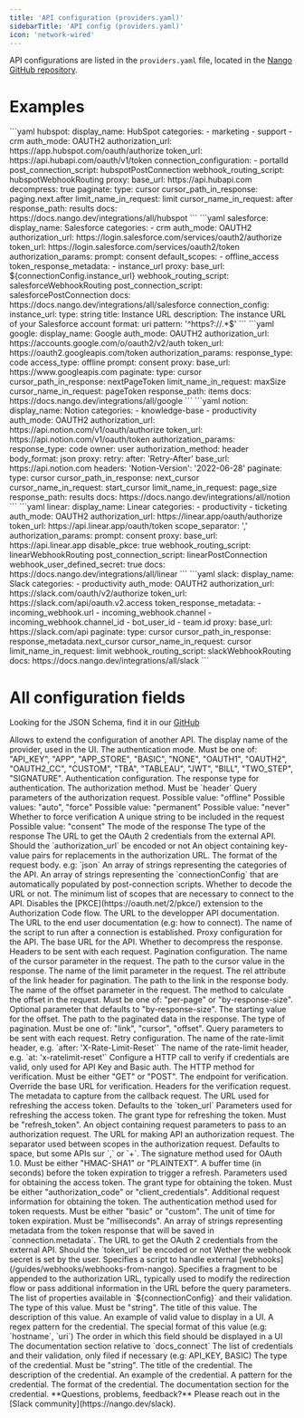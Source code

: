 ```yaml
---
title: 'API configuration (providers.yaml)'
sidebarTitle: 'API config (providers.yaml)'
icon: 'network-wired'
---
```


API configurations are listed in the `providers.yaml` file, located in the [Nango GitHub repository](https://github.com/NangoHQ/nango/blob/master/packages/providers/providers.yaml).

# Examples

<Tabs>

<Tab title="Hubspot">
```yaml
hubspot:
    display_name: HubSpot
    categories:
        - marketing
        - support
        - crm
    auth_mode: OAUTH2
    authorization_url: https://app.hubspot.com/oauth/authorize
    token_url: https://api.hubapi.com/oauth/v1/token
    connection_configuration:
        - portalId
    post_connection_script: hubspotPostConnection
    webhook_routing_script: hubspotWebhookRouting
    proxy:
        base_url: https://api.hubapi.com
        decompress: true
        paginate:
            type: cursor
            cursor_path_in_response: paging.next.after
            limit_name_in_request: limit
            cursor_name_in_request: after
            response_path: results
    docs: https://docs.nango.dev/integrations/all/hubspot
```

</Tab>

<Tab title="Salesforce">
```yaml
salesforce:
    display_name: Salesforce
    categories:
        - crm
    auth_mode: OAUTH2
    authorization_url: https://login.salesforce.com/services/oauth2/authorize
    token_url: https://login.salesforce.com/services/oauth2/token
    authorization_params:
        prompt: consent
    default_scopes:
        - offline_access
    token_response_metadata:
        - instance_url
    proxy:
        base_url: ${connectionConfig.instance_url}
    webhook_routing_script: salesforceWebhookRouting
    post_connection_script: salesforcePostConnection
    docs: https://docs.nango.dev/integrations/all/salesforce
    connection_config:
        instance_url:
            type: string
            title: Instance URL
            description: The instance URL of your Salesforce account
            format: uri
            pattern: '^https?://.*$'
```

</Tab>

<Tab title="Google">
```yaml
google:
    display_name: Google
    auth_mode: OAUTH2
    authorization_url: https://accounts.google.com/o/oauth2/v2/auth
    token_url: https://oauth2.googleapis.com/token
    authorization_params:
        response_type: code
        access_type: offline
        prompt: consent
    proxy:
        base_url: https://www.googleapis.com
        paginate:
            type: cursor
            cursor_path_in_response: nextPageToken
            limit_name_in_request: maxSize
            cursor_name_in_request: pageToken
            response_path: items
    docs: https://docs.nango.dev/integrations/all/google
```

</Tab>

<Tab title="Notion">
```yaml
notion:
    display_name: Notion
    categories:
        - knowledge-base
        - productivity
    auth_mode: OAUTH2
    authorization_url: https://api.notion.com/v1/oauth/authorize
    token_url: https://api.notion.com/v1/oauth/token
    authorization_params:
        response_type: code
        owner: user
    authorization_method: header
    body_format: json
    proxy:
        retry:
            after: 'Retry-After'
        base_url: https://api.notion.com
        headers:
            'Notion-Version': '2022-06-28'
        paginate:
            type: cursor
            cursor_path_in_response: next_cursor
            cursor_name_in_request: start_cursor
            limit_name_in_request: page_size
            response_path: results
    docs: https://docs.nango.dev/integrations/all/notion
```

</Tab>

<Tab title="Linear">
```yaml
linear:
    display_name: Linear
    categories:
        - productivity
        - ticketing
    auth_mode: OAUTH2
    authorization_url: https://linear.app/oauth/authorize
    token_url: https://api.linear.app/oauth/token
    scope_separator: ','
    authorization_params:
        prompt: consent
    proxy:
        base_url: https://api.linear.app
    disable_pkce: true
    webhook_routing_script: linearWebhookRouting
    post_connection_script: linearPostConnection
    webhook_user_defined_secret: true
    docs: https://docs.nango.dev/integrations/all/linear
```

</Tab>

<Tab title="Slack">
```yaml
slack:
    display_name: Slack
    categories:
        - productivity
    auth_mode: OAUTH2
    authorization_url: https://slack.com/oauth/v2/authorize
    token_url: https://slack.com/api/oauth.v2.access
    token_response_metadata:
        - incoming_webhook.url
        - incoming_webhook.channel
        - incoming_webhook.channel_id
        - bot_user_id
        - team.id
    proxy:
        base_url: https://slack.com/api
        paginate:
            type: cursor
            cursor_path_in_response: response_metadata.next_cursor
            cursor_name_in_request: cursor
            limit_name_in_request: limit
    webhook_routing_script: slackWebhookRouting
    docs: https://docs.nango.dev/integrations/all/slack
```

</Tab>

</Tabs>

# All configuration fields

<Tip>Looking for the JSON Schema, find it in our [GitHub](https://github.com/NangoHQ/nango/blob/master/scripts/validation/providers/schema.json)</Tip>

<ResponseField name="alias" type="string">
    Allows to extend the configuration of another API.
</ResponseField>

<ResponseField name="display_name" type="string" required>
    The display name of the provider, used in the UI.
</ResponseField>

<ResponseField name="auth_mode" type="string" >
    The authentication mode. Must be one of: "API_KEY", "APP", "APP_STORE", "BASIC", "NONE", "OAUTH1", "OAUTH2", "OAUTH2_CC", "CUSTOM", "TBA", "TABLEAU", "JWT", "BILL", "TWO_STEP", "SIGNATURE".
</ResponseField>

<ResponseField name="auth" type="object">
    Authentication configuration.
    <Expandable>
        <ResponseField name="response_type" type="string">
            The response type for authentication.
        </ResponseField>
    </Expandable>
</ResponseField>

<ResponseField name="authorization_method" type="string">
    The authorization method. Must be `header`
</ResponseField>

<ResponseField name="authorization_params" type="object">
    Query parameters of the authorization request.
    <Expandable>
        <ResponseField name="access_type" type="string">
            Possible value: "offline"
        </ResponseField>
        <ResponseField name="approval_prompt" type="string">
            Possible values: "auto", "force"
        </ResponseField>
        <ResponseField name="duration" type="string">
            Possible value: "permanent"
        </ResponseField>
        <ResponseField name="expiration" type="string">
            Possible value: "never"
        </ResponseField>
        <ResponseField name="force_verify" type="boolean">
            Whether to force verification
        </ResponseField>
        <ResponseField name="nonce" type="string">
            A unique string to be included in the request
        </ResponseField>
        <ResponseField name="prompt" type="string">
            Possible value: "consent"
        </ResponseField>
        <ResponseField name="response_mode" type="string">
            The mode of the response
        </ResponseField>
        <ResponseField name="response_type" type="string">
            The type of the response
        </ResponseField>
    </Expandable>
</ResponseField>

<ResponseField name="authorization_url" type="string">
    The URL to get the OAuth 2 credentials from the external API.
</ResponseField>

<ResponseField name="authorization_url_encoded" type="boolean">
    Should the `authorization_url` be encoded or not
</ResponseField>

<ResponseField name="authorization_url_replacements" type="object">
    An object containing key-value pairs for replacements in the authorization URL.
</ResponseField>

<ResponseField name="body_format" type="string">
    The format of the request body. e.g: `json`
</ResponseField>

<ResponseField name="categories" type="array">
    An array of strings representing the categories of the API.
</ResponseField>

<ResponseField name="connection_configuration" type="array">
    An array of strings representing the `connectionConfig` that are automatically populated by post-connection scripts.
</ResponseField>

<ResponseField name="decode_url" type="boolean">
    Whether to decode the URL or not.
</ResponseField>

<ResponseField name="default_scopes" type="array">
    The minimum list of scopes that are necessary to connect to the API.
</ResponseField>

<ResponseField name="disable_pkce" type="boolean">
    Disables the [PKCE](https://oauth.net/2/pkce/) extension to the Authorization Code flow.
</ResponseField>

<ResponseField name="docs" type="string">
    The URL to the developper API documentation.
</ResponseField>

<ResponseField name="docs_connect" type="string">
    The URL to the end user documentation (e.g: how to connect).
</ResponseField>

<ResponseField name="post_connection_script" type="string">
    The name of the script to run after a connection is established.
</ResponseField>

<ResponseField name="proxy" type="object">
    Proxy configuration for the API.
    <Expandable>
        <ResponseField name="base_url" type="string">
            The base URL for the API.
        </ResponseField>
        <ResponseField name="decompress" type="boolean">
            Whether to decompress the response.
        </ResponseField>
        <ResponseField name="headers" type="object">
            Headers to be sent with each request.
        </ResponseField>
        <ResponseField name="paginate" type="object">
            Pagination configuration.
            <Expandable>
                <ResponseField name="cursor_name_in_request" type="string">
                    The name of the cursor parameter in the request.
                </ResponseField>
                <ResponseField name="cursor_path_in_response" type="string">
                    The path to the cursor value in the response.
                </ResponseField>
                <ResponseField name="limit_name_in_request" type="string">
                    The name of the limit parameter in the request.
                </ResponseField>
                <ResponseField name="link_rel_in_response_header" type="string">
                    The rel attribute of the link header for pagination.
                </ResponseField>
                <ResponseField name="link_path_in_response_body" type="string">
                    The path to the link in the response body.
                </ResponseField>
                <ResponseField name="offset_name_in_request" type="string">
                    The name of the offset parameter in the request.
                </ResponseField>
                <ResponseField name="offset_calculation_method" type="string">
                    The method to calculate the offset in the request. Must be one of: "per-page" or "by-response-size". Optional parameter that defaults to "by-response-size".
                </ResponseField>
                <ResponseField name="offset_start_value" type="number">
                    The starting value for the offset.
                </ResponseField>
                <ResponseField name="response_path" type="string">
                    The path to the paginated data in the response.
                </ResponseField>
                <ResponseField name="type" type="string">
                    The type of pagination. Must be one of: "link", "cursor", "offset".
                </ResponseField>
            </Expandable>
        </ResponseField>
        <ResponseField name="query" type="object">
            Query parameters to be sent with each request.
        </ResponseField>
        <ResponseField name="retry" type="object">
            Retry configuration.
            <Expandable>
                <ResponseField name="after" type="string">
                    The name of the rate-limit header, e.g. `after: 'X-Rate-Limit-Reset'`
                </ResponseField>
                <ResponseField name="at" type="string">
                    The name of the rate-limit header, e.g. `at: 'x-ratelimit-reset'`
                </ResponseField>
            </Expandable>
        </ResponseField>
        <ResponseField name="verification" type="object" required>
            Configure a HTTP call to verify if credentials are valid, only used for API Key and Basic auth.
            <Expandable>
                <ResponseField name="method" type="string">
                    The HTTP method for verification. Must be either "GET" or "POST".
                </ResponseField>
                <ResponseField name="endpoint" type="string" required>
                    The endpoint for verification.
                </ResponseField>
                <ResponseField name="base_url_override" type="string">
                    Override the base URL for verification.
                </ResponseField>
                <ResponseField name="headers" type="object">
                    Headers for the verification request.
                </ResponseField>
            </Expandable>
        </ResponseField>
    </Expandable>
</ResponseField>

<ResponseField name="redirect_uri_metadata" type="array">
    The metadata to capture from the callback request.
</ResponseField>

<ResponseField name="refresh_url" type="string">
    The URL used for refreshing the access token. Defaults to the `token_url`
</ResponseField>

<ResponseField name="refresh_params" type="object">
    Parameters used for refreshing the access token.
    <Expandable>
        <ResponseField name="grant_type" type="string">
            The grant type for refreshing the token. Must be "refresh_token".
        </ResponseField>
    </Expandable>
</ResponseField>

<ResponseField name="request_params" type="object">
    An object containing request parameters to pass to an authorization request.
</ResponseField>

<ResponseField name="request_url" type="string">
    The URL for making API an authorization request.
</ResponseField>

<ResponseField name="scope_separator" type="string">
    The separator used between scopes in the authorization request.
    Defaults to space, but some APIs sur `,` or `+`.
</ResponseField>

<ResponseField name="signature_method" type="string">
    The signature method used for OAuth 1.0. Must be either "HMAC-SHA1" or "PLAINTEXT".
</ResponseField>

<ResponseField name="token_expiration_buffer" type="number">
    A buffer time (in seconds) before the token expiration to trigger a refresh.
</ResponseField>

<ResponseField name="token_params" type="object">
    Parameters used for obtaining the access token.
    <Expandable>
        <ResponseField name="grant_type" type="string">
            The grant type for obtaining the token. Must be either "authorization_code" or "client_credentials".
        </ResponseField>
        <ResponseField name="request" type="string">
            Additional request information for obtaining the token.
        </ResponseField>
    </Expandable>
</ResponseField>

<ResponseField name="token_request_auth_method" type="string">
    The authentication method used for token requests. Must be either "basic" or "custom".
</ResponseField>

<ResponseField name="expires_in_unit" type="string">
    The unit of time for token expiration. Must be "milliseconds".
</ResponseField>

<ResponseField name="token_response_metadata" type="array">
    An array of strings representing metadata from the token response that will be saved in `connection.metadata`.
</ResponseField>

<ResponseField name="token_url" type="string">
    The URL to get the OAuth 2 credentials from the external API.
</ResponseField>

<ResponseField name="token_url_encoded" type="boolean">
    Should the `token_url` be encoded or not
</ResponseField>


<ResponseField name="webhook_user_defined_secret" type="boolean">
    Wether the webhook secret is set by the user.
</ResponseField>

<ResponseField name="webhook_routing_script" type="array">
    Specifies a script to handle external [webhooks](/guides/webhooks/webhooks-from-nango).
</ResponseField>

<ResponseField name="authorization_url_fragment" type="string">
    Specifies a fragment to be appended to the authorization URL, typically used to modify the redirection flow or pass additional information in the URL before the query parameters.
</ResponseField>

<ResponseField name="connection_config" type="object">
    The list of properties available in `${connectionConfig}` and their validation.
    <Expandable>
        <ResponseField name="[name]" type="object">
            <Expandable>
                <ResponseField name="type" type="string" required>
                    The type of this value. Must be "string".
                </ResponseField>
                <ResponseField name="title" type="string" required>
                    The title of this value.
                </ResponseField>
                <ResponseField name="description" type="string" required>
                    The description of this value.
                </ResponseField>
                <ResponseField name="example" type="string">
                    An example of valid value to display in a UI.
                </ResponseField>
                <ResponseField name="pattern" type="string">
                    A regex pattern for the credential.
                </ResponseField>
                <ResponseField name="format" type="string">
                    The special format of this value (e.g: `hostname`, `uri`)
                </ResponseField>
                <ResponseField name="order" type="number">
                    The order in which this field should be displayed in a UI
                </ResponseField>
                <ResponseField name="doc_section" type="string">
                    The documentation section relative to `docs_connect`
                </ResponseField>
            </Expandable>
        </ResponseField>
    </Expandable>
</ResponseField>

<ResponseField name="credentials" type="object">
    The list of credentials and their validation, only filed if necessary (e.g: API_KEY, BASIC)
    <Expandable>
        <ResponseField name="[credential_name]" type="object">
            <Expandable>
                <ResponseField name="type" type="string" required>
                    The type of the credential. Must be "string".
                </ResponseField>
                <ResponseField name="title" type="string" required>
                    The title of the credential.
                </ResponseField>
                <ResponseField name="description" type="string" required>
                    The description of the credential.
                </ResponseField>
                <ResponseField name="example" type="string">
                    An example of the credential.
                </ResponseField>
                <ResponseField name="pattern" type="string">
                    A pattern for the credential.
                </ResponseField>
                <ResponseField name="format" type="string">
                    The format of the credential.
                </ResponseField>
                <ResponseField name="doc_section" type="string">
                    The documentation section for the credential.
                </ResponseField>
            </Expandable>
        </ResponseField>
    </Expandable>
</ResponseField>

<Tip>
**Questions, problems, feedback?** Please reach out in the [Slack community](https://nango.dev/slack).
</Tip>
